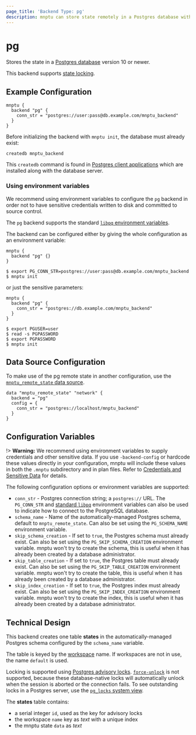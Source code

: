 ```yaml
---
page_title: 'Backend Type: pg'
description: mnptu can store state remotely in a Postgres database with locking.
---
```


# pg

Stores the state in a [Postgres database](https://www.postgresql.org) version 10 or newer.

This backend supports [state locking](/mnptu/language/state/locking).

## Example Configuration

```hcl
mnptu {
  backend "pg" {
    conn_str = "postgres://user:pass@db.example.com/mnptu_backend"
  }
}
```

Before initializing the backend with `mnptu init`, the database must already exist:

```
createdb mnptu_backend
```

This `createdb` command is found in [Postgres client applications](https://www.postgresql.org/docs/10/reference-client.html) which are installed along with the database server.


### Using environment variables

We recommend using environment variables to configure the `pg` backend in order
not to have sensitive credentials written to  disk and committed to source
control.

The `pg` backend supports the standard [`libpq` environment variables](https://www.postgresql.org/docs/current/libpq-envars.html).

The backend can be configured either by giving the whole configuration as an
environment variable:

```hcl
mnptu {
  backend "pg" {}
}
```

```shellsession
$ export PG_CONN_STR=postgres://user:pass@db.example.com/mnptu_backend
$ mnptu init
```

or just the sensitive parameters:

```hcl
mnptu {
  backend "pg" {
    conn_str = "postgres://db.example.com/mnptu_backend"
  }
}
```

```shellsession
$ export PGUSER=user
$ read -s PGPASSWORD
$ export PGPASSWORD
$ mnptu init
```

## Data Source Configuration

To make use of the pg remote state in another configuration, use the [`mnptu_remote_state` data source](/mnptu/language/state/remote-state-data).

```hcl
data "mnptu_remote_state" "network" {
  backend = "pg"
  config = {
    conn_str = "postgres://localhost/mnptu_backend"
  }
}
```

## Configuration Variables

!> **Warning:**  We recommend using environment variables to supply credentials and other sensitive data. If you use `-backend-config` or hardcode these values directly in your configuration, mnptu will include these values in both the `.mnptu` subdirectory and in plan files. Refer to [Credentials and Sensitive Data](/mnptu/language/settings/backends/configuration#credentials-and-sensitive-data) for details.

The following configuration options or environment variables are supported:

- `conn_str` - Postgres connection string; a `postgres://` URL. The `PG_CONN_STR` and [standard `libpq`](https://www.postgresql.org/docs/current/libpq-envars.html) environment variables can also be used to indicate how to connect to the PostgreSQL database.
- `schema_name` - Name of the automatically-managed Postgres schema, default to `mnptu_remote_state`. Can also be set using the `PG_SCHEMA_NAME` environment variable.
- `skip_schema_creation` - If set to `true`, the Postgres schema must already exist. Can also be set using the `PG_SKIP_SCHEMA_CREATION` environment variable. mnptu won't try to create the schema, this is useful when it has already been created by a database administrator.
- `skip_table_creation` - If set to `true`, the Postgres table must already exist. Can also be set using the `PG_SKIP_TABLE_CREATION` environment variable. mnptu won't try to create the table, this is useful when it has already been created by a database administrator.
- `skip_index_creation` - If set to `true`, the Postgres index must already exist. Can also be set using the `PG_SKIP_INDEX_CREATION` environment variable. mnptu won't try to create the index, this is useful when it has already been created by a database administrator.

## Technical Design

This backend creates one table **states** in the automatically-managed Postgres schema configured by the `schema_name` variable.

The table is keyed by the [workspace](/mnptu/language/state/workspaces) name. If workspaces are not in use, the name `default` is used.

Locking is supported using [Postgres advisory locks](https://www.postgresql.org/docs/9.5/explicit-locking.html#ADVISORY-LOCKS). [`force-unlock`](/mnptu/cli/commands/force-unlock) is not supported, because these database-native locks will automatically unlock when the session is aborted or the connection fails. To see outstanding locks in a Postgres server, use the [`pg_locks` system view](https://www.postgresql.org/docs/9.5/view-pg-locks.html).

The **states** table contains:

- a serial integer `id`, used as the key for advisory locks
- the workspace `name` key as _text_ with a unique index
- the mnptu state `data` as _text_
